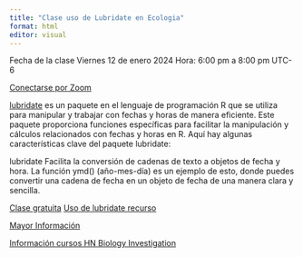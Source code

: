 ---
title: "Clase uso de Lubridate en Ecologia"
format: html
editor: visual
---


Fecha de la clase Viernes 12 de enero 2024
Hora: 6:00 pm a 8:00 pm UTC-6

[Conectarse por Zoom](https://umass-amherst.zoom.us/j/98011003266)

[lubridate](https://lubridate.tidyverse.org/) es un paquete en el lenguaje de programación R que se utiliza para manipular y trabajar con fechas y horas de manera eficiente. Este paquete proporciona funciones específicas para facilitar la manipulación y cálculos relacionados con fechas y horas en R. Aquí hay algunas características clave del paquete lubridate:

lubridate Facilita la conversión de cadenas de texto a objetos de fecha y hora. La función ymd() (año-mes-día) es un ejemplo de esto, donde puedes convertir una cadena de fecha en un objeto de fecha de una manera clara y sencilla.

[Clase gratuita](claselubridate.html)
[Uso de lubridate recurso](https://rawgit.com/rstudio/cheatsheets/main/lubridate.pdf)

[Mayor Información](https://wa.me/50499549551)

[Información cursos HN Biology Investigation](https://wa.me/50499549551)


